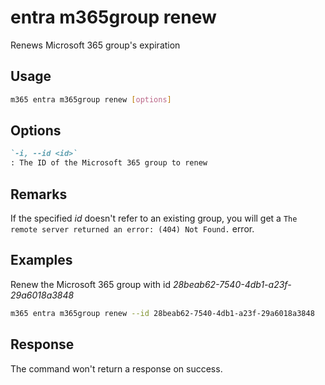 
# entra m365group renew

Renews Microsoft 365 group's expiration

## Usage

```sh
m365 entra m365group renew [options]
```

## Options

```md definition-list
`-i, --id <id>`
: The ID of the Microsoft 365 group to renew
```

<Global />

## Remarks

If the specified _id_ doesn't refer to an existing group, you will get a `The remote server returned an error: (404) Not Found.` error.

## Examples

Renew the Microsoft 365 group with id _28beab62-7540-4db1-a23f-29a6018a3848_

```sh
m365 entra m365group renew --id 28beab62-7540-4db1-a23f-29a6018a3848
```

## Response

The command won't return a response on success.
